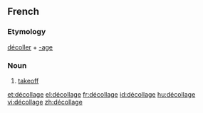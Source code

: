 ==French==
===Etymology===
[[décoller]] + [[-age]]

===Noun===
{{fr-noun|m}}
#[[takeoff]]

[[et:décollage]]
[[el:décollage]]
[[fr:décollage]]
[[id:décollage]]
[[hu:décollage]]
[[vi:décollage]]
[[zh:décollage]]